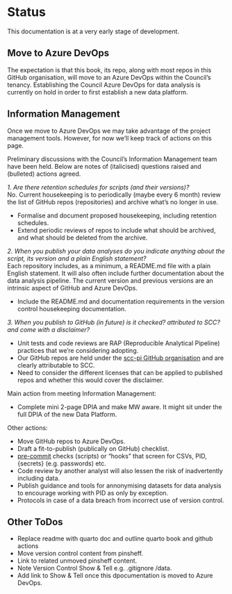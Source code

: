 # Status

This documentation is at a very early stage of development.   

## Move to Azure DevOps

The expectation is that this book, its repo, along with most repos in this GitHub organisation, will move to an Azure DevOps within the Council's tenancy. Establishing the Council Azure DevOps for data analysis is currently on hold in order to first establish a new data platform.  

## Information Management

Once we move to Azure DevOps we may take advantage of the project management tools. However, for now we'll keep track of actions on this page.  

Preliminary discussions with the Council's Information Management team have been held. Below are notes of (italicised) questions raised and (bulleted) actions agreed.  

*1. Are there retention schedules for scripts (and their versions)?*  
No. Current housekeeping is to periodically (maybe every 6 month) review the list of GitHub repos (repositories) and archive what’s no longer in use.  

* Formalise and document proposed housekeeping, including retention schedules.  
* Extend periodic reviews of repos to include what should be archived, and what should be deleted from the archive.  
 
*2. When you publish your data analyses do you indicate anything about the script, its version and a plain English statement?*  
Each repository includes, as a minimum, a README.md file with a plain English statement. It will also often include further documentation about the data analysis pipeline. The current version and previous versions are an intrinsic aspect of GitHub and Azure DevOps.  

* Include the README.md and documentation requirements in the version control housekeeping documentation.
 
*3. When you publish to GitHub (in future) is it checked? attributed to SCC? and come with a disclaimer?*   

* Unit tests and code reviews are RAP (Reproducible Analytical Pipeline) practices that we’re considering adopting.  
* Our GitHub repos are held under the [scc-pi GitHub organisation](https://github.com/scc-pi) and are clearly attributable to SCC.  
* Need to consider the different licenses that can be applied to published repos and whether this would cover the disclaimer.  
 
Main action from meeting Information Management:  

* Complete mini 2-page DPIA and make MW aware. It might sit under the full DPIA of the new Data Platform.  
 
Other actions:  

* Move GitHub repos to Azure DevOps.  
* Draft a fit-to-publish (publically on GitHub) checklist.  
* [pre-commit](https://pre-commit.com/) checks (scripts) or "hooks" that screen for CSVs, PID, {secrets} (e.g. passwords) etc.  
* Code review by another analyst will also lessen the risk of inadvertently including data.  
* Publish guidance and tools for annonymising datasets for data analysis to encourage working with PID as only by exception.  
* Protocols in case of a data breach from incorrect use of version control.

## Other ToDos

* Replace readme with quarto doc and outline quarto book and github actions
* Move version control content from pinsheff.  
* Link to related unmoved pinsheff content.
* Note Version Control Show & Tell e.g. .gitignore /data.  
* Add link to Show & Tell once this dpocumentation is moved to Azure DevOps.  
